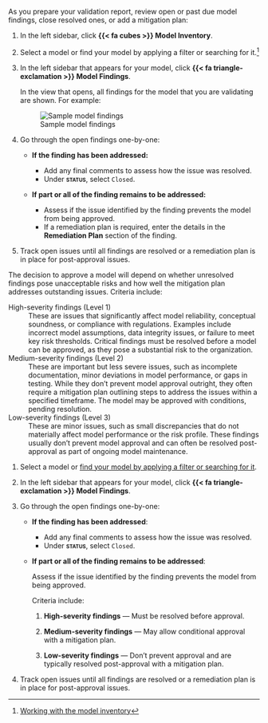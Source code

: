 :::: {.content-visible unless-format="revealjs"}
As you prepare your validation report, review open or past due model findings, close resolved ones, or add a mitigation plan:

1. In the left sidebar, click **{{< fa cubes >}} Model Inventory**.

1. Select a model or find your model by applying a filter or searching for it.^[[Working with the model inventory](/guide/model-inventory/working-with-model-inventory.qmd#search-filter-and-sort-models)]

1. In the left sidebar that appears for your model, click **{{< fa triangle-exclamation >}} Model Findings**.

    In the view that opens, all findings for the model that you are validating are shown. For example: 

    ![Sample model findings](sample-model-findings.png){fig-alt="A screenshot showing several model findings" .screenshot}

1. Go through the open findings one-by-one:

    - **If the finding has been addressed:**

        - Add any final comments to assess how the issue was resolved. 
        - Under **[status]{.smallcaps}**, select `Closed`.

    - **If part or all of the finding remains to be addressed:**

        - Assess if the issue identified by the finding prevents the model from being approved.
        - If a remediation plan is required, enter the details in the **Remediation Plan** section of the finding.

1. Track open issues until all findings are resolved or a remediation plan is in place for post-approval issues.

::: {.callout-tip title="How should I assess open issues?"}
The decision to approve a model will depend on whether unresolved findings pose unacceptable risks and how well the mitigation plan addresses outstanding issues. Criteria include: 

High-severity findings (Level 1)
: These are issues that significantly affect model reliability, conceptual soundness, or compliance with regulations. Examples include incorrect model assumptions, data integrity issues, or failure to meet key risk thresholds. Critical findings must be resolved before a model can be approved, as they pose a substantial risk to the organization.

Medium-severity findings (Level 2)
: These are important but less severe issues, such as incomplete documentation, minor deviations in model performance, or gaps in testing. While they don’t prevent model approval outright, they often require a mitigation plan outlining steps to address the issues within a specified timeframe. The model may be approved with conditions, pending resolution.

Low-severity findings (Level 3)
: These are minor issues, such as small discrepancies that do not materially affect model performance or the risk profile. These findings usually don’t prevent model approval and can often be resolved post-approval as part of ongoing model maintenance.
:::

::::

:::: {.content-hidden unless-format="revealjs"}
1. Select a model or [find your model by applying a filter or searching for it](/guide/model-inventory/working-with-model-inventory.qmd#search-filter-and-sort-models){target="_blank"}.

1. In the left sidebar that appears for your model, click **{{< fa triangle-exclamation >}} Model Findings**.

1. Go through the open findings one-by-one:

    - **If the finding has been addressed**: 
    
        - Add any final comments to assess how the issue was resolved.
        - Under **[status]{.smallcaps}**, select `Closed`.

    - **If part or all of the finding remains to be addressed**: 
    
        Assess if the issue identified by the finding prevents the model from being approved. 

        Criteria include:

        1. **High-severity findings** —
            Must be resolved before approval.
        
        2. **Medium-severity findings** —
            May allow conditional approval with a mitigation plan.
        
        3. **Low-severity findings** —
            Don’t prevent approval and are typically resolved post-approval with a mitigation plan.

        

1. Track open issues until all findings are resolved or a remediation plan is in place for post-approval issues.
::::



